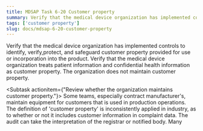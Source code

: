 ```yaml
---
title: MDSAP Task 6-20 Customer property
summary: Verify that the medical device organization has implemented controls to identify, verify,protect, and safeguard customer property provided for use or incorporation into the product. Verify that the medical device organization treats patient information and confidential health information as customer property.
tags: ['customer property']
slug: docs/mdsap-6-20-customer-property
---
```


<RegLang>
Verify that the medical device organization has implemented controls to identify, verify,protect, and safeguard customer property provided for use or incorporation into the product.
Verify that the medical device organization treats patient information and confidential health information as customer property.
</RegLang>
<QdocList docs={['customer property procedure']}/>

<ReportLang>
The organization does not maintain customer property.
</ReportLang>

<Subtask actionitem={"Review whether the organization maintains customer property."}>
Some teams, especially contract manufacturer's, maintain equipment for customers that is used in production operations.
The definition of 'customer property' is inconsistently applied in industry, as to whether or not it includes customer information in complaint data.  The audit can take the interpretation of the registrar or notified body.
Many 
</Subtask>



